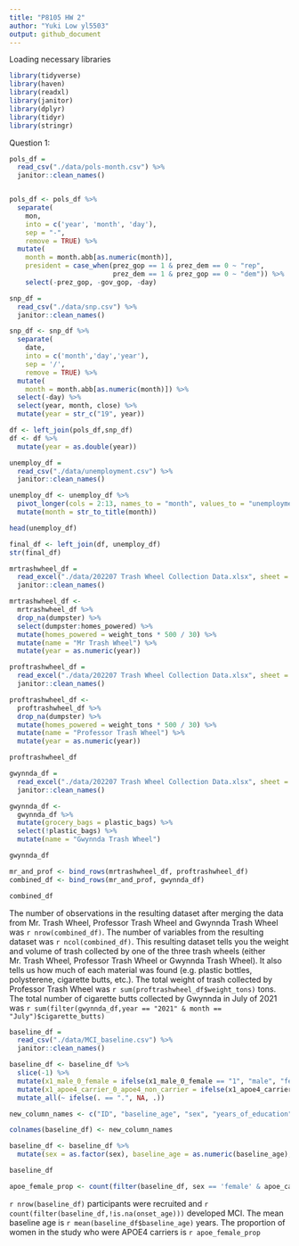 ```yaml
---
title: "P8105 HW 2"
author: "Yuki Low yl5503"
output: github_document
---
```


Loading necessary libraries
```r
library(tidyverse)
library(haven)
library(readxl)
library(janitor)
library(dplyr)
library(tidyr)
library(stringr)
```

Question 1: 
```r
pols_df = 
  read_csv("./data/pols-month.csv") %>%
  janitor::clean_names()


pols_df <- pols_df %>% 
  separate(
    mon,
    into = c('year', 'month', 'day'), 
    sep = "-", 
    remove = TRUE) %>% 
  mutate(
    month = month.abb[as.numeric(month)], 
    president = case_when(prez_gop == 1 & prez_dem == 0 ~ "rep",
                          prez_dem == 1 & prez_gop == 0 ~ "dem")) %>%
    select(-prez_gop, -gov_gop, -day)

```

```r
snp_df = 
  read_csv("./data/snp.csv") %>%
  janitor::clean_names()

snp_df <- snp_df %>% 
  separate(
    date, 
    into = c('month','day','year'),
    sep = '/',
    remove = TRUE) %>% 
  mutate(
    month = month.abb[as.numeric(month)]) %>%
  select(-day) %>% 
  select(year, month, close) %>% 
  mutate(year = str_c("19", year))

```

```r
df <- left_join(pols_df,snp_df)
df <- df %>% 
  mutate(year = as.double(year))
```

```r
unemploy_df = 
  read_csv("./data/unemployment.csv") %>%
  janitor::clean_names()

unemploy_df <- unemploy_df %>% 
  pivot_longer(cols = 2:13, names_to = "month", values_to = "unemployment") %>% 
  mutate(month = str_to_title(month))

head(unemploy_df)
```

```r
final_df <- left_join(df, unemploy_df)
str(final_df)
```

```r
mrtrashwheel_df = 
  read_excel("./data/202207 Trash Wheel Collection Data.xlsx", sheet = "Mr. Trash Wheel") %>%
  janitor::clean_names()

mrtrashwheel_df <-
  mrtrashwheel_df %>% 
  drop_na(dumpster) %>%
  select(dumpster:homes_powered) %>% 
  mutate(homes_powered = weight_tons * 500 / 30) %>% 
  mutate(name = "Mr Trash Wheel") %>% 
  mutate(year = as.numeric(year))

proftrashwheel_df = 
  read_excel("./data/202207 Trash Wheel Collection Data.xlsx", sheet = "Professor Trash Wheel") %>%
  janitor::clean_names()

proftrashwheel_df <- 
  proftrashwheel_df %>% 
  drop_na(dumpster) %>% 
  mutate(homes_powered = weight_tons * 500 / 30) %>% 
  mutate(name = "Professor Trash Wheel") %>% 
  mutate(year = as.numeric(year))

proftrashwheel_df

gwynnda_df = 
  read_excel("./data/202207 Trash Wheel Collection Data.xlsx", sheet = "Gwynnda Trash Wheel") %>%
  janitor::clean_names()

gwynnda_df <- 
  gwynnda_df %>% 
  mutate(grocery_bags = plastic_bags) %>% 
  select(!plastic_bags) %>% 
  mutate(name = "Gwynnda Trash Wheel")

gwynnda_df

mr_and_prof <- bind_rows(mrtrashwheel_df, proftrashwheel_df)
combined_df <- bind_rows(mr_and_prof, gwynnda_df)

combined_df
```

The number of observations in the resulting dataset after merging the data from Mr. Trash Wheel, Professor Trash Wheel and Gwynnda Trash Wheel was `r nrow(combined_df)`. The number of variables from the resulting dataset was `r ncol(combined_df)`. This resulting dataset tells you the weight and volume of trash collected by one of the three trash wheels (either Mr. Trash Wheel, Professor Trash Wheel or Gwynnda Trash Wheel). It also tells us how much of each material was found (e.g. plastic bottles, polysterene, cigarette butts, etc.). The total weight of trash collected by Professor Trash Wheel was `r sum(proftrashwheel_df$weight_tons)` tons. The total number of cigarette butts collected by Gwynnda in July of 2021 was `r sum(filter(gwynnda_df,year == "2021" & month == "July")$cigarette_butts)`

```r
baseline_df = 
  read_csv("./data/MCI_baseline.csv") %>%
  janitor::clean_names()

baseline_df <- baseline_df %>% 
  slice(-1) %>%
  mutate(x1_male_0_female = ifelse(x1_male_0_female == "1", "male", "female")) %>% 
  mutate(x1_apoe4_carrier_0_apoe4_non_carrier = ifelse(x1_apoe4_carrier_0_apoe4_non_carrier == "1", "yes", "no")) %>% 
  mutate_all(~ ifelse(. == ".", NA, .))

new_column_names <- c("ID", "baseline_age", "sex", "years_of_education", "apoe_carrier", "onset_age")  # Replace ... with your new column names

colnames(baseline_df) <- new_column_names

baseline_df <- baseline_df %>% 
  mutate(sex = as.factor(sex), baseline_age = as.numeric(baseline_age), years_of_education = as.numeric(years_of_education), apoe_carrier = as.factor(apoe_carrier), onset_age = as.numeric(onset_age))

baseline_df

apoe_female_prop <- count(filter(baseline_df, sex == 'female' & apoe_carrier == 'yes')) / count(filter(baseline_df, sex == 'female'))


```

`r nrow(baseline_df)` participants were recruited and `r count(filter(baseline_df,!is.na(onset_age)))` developed MCI. The mean baseline age is `r mean(baseline_df$baseline_age)` years. The proportion of women in the study who were APOE4 carriers is `r apoe_female_prop`



